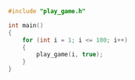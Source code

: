 ```cpp title="game.cpp"
#include "play_game.h"

int main()
{
    for (int i = 1; i <= 100; i++)
    {
        play_game(i, true);
    }
}
```